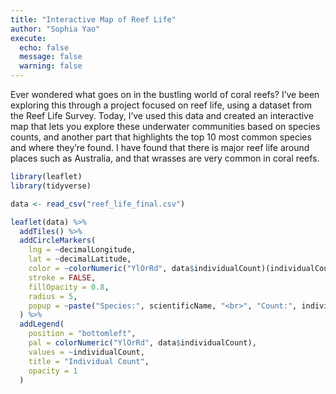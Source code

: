 ```yaml
---
title: "Interactive Map of Reef Life"
author: "Sophia Yao"
execute:
  echo: false
  message: false
  warning: false
---
```


Ever wondered what goes on in the bustling world of coral reefs? I've been exploring this through a project focused on reef life, using a dataset from the Reef Life Survey.  Today, I've used this data and created an interactive map that lets you explore these underwater communities based on species counts, and another part that highlights the top 10 most common species and where they're found. I have found that there is major reef life around places such as Australia, and that wrasses are very common in coral reefs.

```r
library(leaflet)
library(tidyverse)
```

```r
data <- read_csv("reef_life_final.csv") 
```

```r
leaflet(data) %>%
  addTiles() %>%
  addCircleMarkers(
    lng = ~decimalLongitude,
    lat = ~decimalLatitude,
    color = ~colorNumeric("YlOrRd", data$individualCount)(individualCount),
    stroke = FALSE,
    fillOpacity = 0.8,
    radius = 5,
    popup = ~paste("Species:", scientificName, "<br>", "Count:", individualCount)
  ) %>%
  addLegend(
    position = "bottomleft",
    pal = colorNumeric("YlOrRd", data$individualCount),
    values = ~individualCount,
    title = "Individual Count",
    opacity = 1
  )
```
